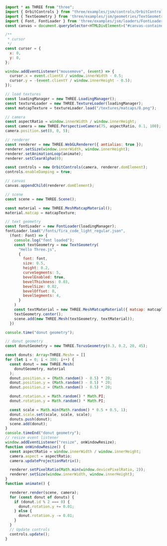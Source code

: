 
<Layout title="3D Text - Optimized">
  <Example15 title="3D Text" description="Optimized" />
  <div class="h-screen overflow-y-scroll rounded-2xl my-10 md:my-20 container max-w-7xl place-self-center">

```javascript
import * as THREE from "three";
import { OrbitControls } from "three/examples/jsm/controls/OrbitControls.js";
import { TextGeometry } from 'three/examples/jsm/geometries/TextGeometry.js';
import { Font, FontLoader } from 'three/examples/jsm/loaders/FontLoader.js';
const canvas = document.querySelector<HTMLDivElement>("#canvas-container")!;

/**
 * cursor
 */
const cursor = {
  x: 0,
  y: 0,
};

window.addEventListener("mousemove", (event) => {
  cursor.x = event.clientX / window.innerWidth - 0.5;
  cursor.y = -(event.clientY / window.innerHeight - 0.5);
});

// load textures
const loadingManager = new THREE.LoadingManager();
const textureLoader = new THREE.TextureLoader(loadingManager);
const matcapTexture = textureLoader.load("/textures/matcaps/8.png");

// camera
const aspectRatio = window.innerWidth / window.innerHeight;
const camera = new THREE.PerspectiveCamera(75, aspectRatio, 0.1, 100);
camera.position.set(0, 0, 5);

// renderer
const renderer = new THREE.WebGLRenderer({ antialias: true });
renderer.setSize(window.innerWidth, window.innerHeight);
renderer.setAnimationLoop(animate);
renderer.setClearAlpha(0);

const controls = new OrbitControls(camera, renderer.domElement);
controls.enableDamping = true;

// canvas
canvas.appendChild(renderer.domElement);

// scene
const scene = new THREE.Scene();

const material = new THREE.MeshMatcapMaterial();
material.matcap = matcapTexture;

// text geometry
const fontLoader = new FontLoader(loadingManager);
fontLoader.load("/fonts/fira_code_light_regular.json",
  (font: Font) => {
    console.log("font loaded");
    const textGeometry = new TextGeometry(
      "Hello Three.js",
      {
        font: font,
        size: 0.5,
        height: 0.2,
        curveSegments: 5,
        bevelEnabled: true,
        bevelThickness: 0.03,
        bevelSize: 0.02,
        bevelOffset: 0,
        bevelSegments: 4,
      }
    )
    const textMaterial = new THREE.MeshMatcapMaterial({ matcap: matcapTexture });
    textGeometry.center();
    scene.add(new THREE.Mesh(textGeometry, textMaterial));
  })

console.time("donut geometry");

// donut geometry
const donutGeometry = new THREE.TorusGeometry(0.3, 0.2, 20, 45);

const donuts: Array<THREE.Mesh> = []
for (let i = 0; i < 300; i++) {
  const donut = new THREE.Mesh(
    donutGeometry, material
  );
  donut.position.x = (Math.random() - 0.5) * 20;
  donut.position.y = (Math.random() - 0.5) * 20;
  donut.position.z = (Math.random() - 0.5) * 20;

  donut.rotation.x = Math.random() * Math.PI;
  donut.rotation.y = Math.random() * Math.PI;

  const scale = Math.min(Math.random() * 0.5 + 0.5, 1);
  donut.scale.set(scale, scale, scale);
  donuts.push(donut);
  scene.add(donut);
}
console.timeEnd("donut geometry");
// resize event listener
window.addEventListener("resize", onWindowResize);
function onWindowResize() {
  const aspectRatio = window.innerWidth / window.innerHeight;
  camera.aspect = aspectRatio;
  camera.updateProjectionMatrix();

  renderer.setPixelRatio(Math.min(window.devicePixelRatio, 2));
  renderer.setSize(window.innerWidth, window.innerHeight);
}
function animate() {

  renderer.render(scene, camera);
  for (const donut of donuts) {
    if (donut.id % 2 === 0) {
      donut.rotation.y += 0.01;
    } else {
      donut.rotation.y -= 0.01;
    }
  }
  // Update controls
  controls.update();
}
```

  </div>

</Layout>
